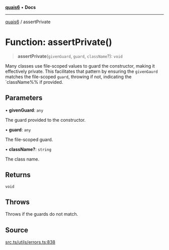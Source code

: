 [**quais6**](../README.md) • **Docs**

***

[quais6](../globals.md) / assertPrivate

# Function: assertPrivate()

> **assertPrivate**(`givenGuard`, `guard`, `className`?): `void`

Many classes use file-scoped values to guard the constructor,
 making it effectively private. This facilitates that pattern
 by ensuring the `givenGaurd` matches the file-scoped `guard`,
 throwing if not, indicating the `className%% if provided.

## Parameters

• **givenGuard**: `any`

The guard provided to the constructor.

• **guard**: `any`

The file-scoped guard.

• **className?**: `string`

The class name.

## Returns

`void`

## Throws

Throws if the guards do not match.

## Source

[src.ts/utils/errors.ts:838](https://github.com/dominant-strategies/quais-6.js/blob/aca1855329c3946c627ab7f16ac5304cea7d20c5/src.ts/utils/errors.ts#L838)
